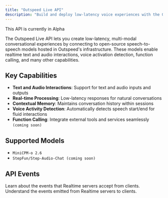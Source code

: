 ```yaml
---
title: "Outspeed Live API"
description: "Build and deploy low-latency voice experiences with the Outspeed Live API"
---
```


<Note>
  This API is currently in Alpha
</Note>

The Outspeed Live API lets you create low-latency, multi-modal conversational experiences by connecting to
open-source speech-to-speech models hosted in Outspeed's infrastructure.
These models enable realtime text and audio interactions, voice activation detection, function calling, and many other capabilities.

## Key Capabilities

- **Text and Audio Interactions**: Support for text and audio inputs and outputs
- **Real-time Processing**: Low-latency responses for natural conversations
- **Contextual Memory**: Maintains conversation history within sessions
- **Voice Activity Detection**: Automatically detects speech start/end for fluid interactions
- **Function Calling**: Integrate external tools and services seamlessly `(coming soon)`

## Supported Models

- `MiniCPM-o 2.6`
- `StepFun/Step-Audio-Chat (coming soon)`

## API Events

<CardGroup>
  <Card
    title="Client Events"
    icon="arrow-up-right-from-square"
    href="/api/client"
  >
    Learn about the events that Realtime servers accept from clients.
  </Card>
  <Card
    title="Server Events"
    icon="arrow-down-left-from-square"
    href="/api/server"
  >
    Understand the events emitted from Realtime servers to clients.
  </Card>
</CardGroup>
